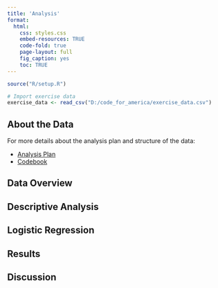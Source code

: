 ```yaml
---
title: 'Analysis'
format:
  html:
    css: styles.css
    embed-resources: TRUE
    code-fold: true
    page-layout: full
    fig_caption: yes
    toc: TRUE
---
```


```r
source("R/setup.R")

# Import exercise data
exercise_data <- read_csv("D:/code_for_america/exercise_data.csv")
```

## About the Data

For more details about the analysis plan and structure of the data:

- [Analysis Plan](https://calfresh-cfa-exercise.netlify.app/analysis_plan)
- [Codebook](https://calfresh-cfa-exercise.netlify.app/data_codebooks)

## Data Overview


## Descriptive Analysis


## Logistic Regression


## Results


## Discussion




